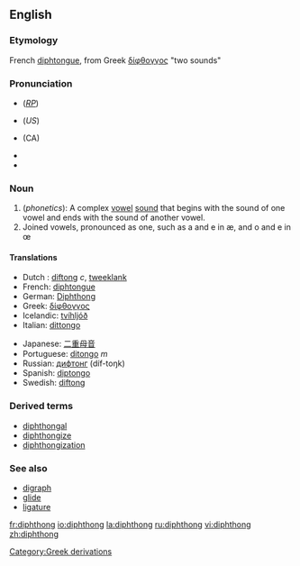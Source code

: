 ==English==
{{wikipedia}}
===Etymology===
French [[diphtongue]], from Greek [[δίφθογγος]] "two sounds"

===Pronunciation===
*{{IPA|/ˈdɪf.θɒŋ/ or /ˈdɪp.θɒŋ/}} (''[[RP]]'')
*{{IPA|/ˈdɪfθɔːŋ/ or /ˈdɪpθɔːŋ/}} (''US'')
*{{IPA|/ˈdɪf.θɑŋ/}} (CA)
*{{Audio|en-ca-diphthong.ogg|Audio (CA)}}
*{{audio|en-us-diphthong.ogg|Audio (US)}}

===Noun===
{{en-noun}}

#(''phonetics''): A complex [[vowel]] [[sound]] that begins with the sound of one vowel and ends with the sound of another vowel.
# Joined vowels, pronounced as one, such as a and e in æ, and o and e in œ

==== Translations ====
{{top}}
*Dutch : [[diftong]] ''c'', [[tweeklank]] {{m}}
*French: [[diphtongue]] {{f}}
*German: [[Diphthong]] {{m}}
*Greek: [[δίφθογγος]] {{f}}
*Icelandic: [[tvíhljóð]] {{n}}
*Italian: [[dittongo]] {{m}}
{{mid}}
*Japanese: [[二重母音]]
*Portuguese: [[ditongo]] ''m''
*Russian: [[дифтонг]] (díf-toŋk) {{m}}
*Spanish: [[diptongo]] {{m}}
*Swedish: [[diftong]]
{{bottom}}

===Derived terms===
*[[diphthongal]] 
*[[diphthongize]]
*[[diphthongization]]
[[Category:Greek derivations]]

===See also===
* [[digraph]]
* [[glide]]
* [[ligature]]

[[fr:diphthong]]
[[io:diphthong]]
[[la:diphthong]]
[[ru:diphthong]]
[[vi:diphthong]]
[[zh:diphthong]]